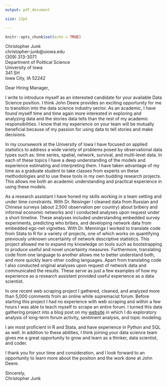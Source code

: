 ```yaml
---
output: pdf_document

size: 12pt

---
```


```r
knitr::opts_chunk$set(echo = TRUE)
```


Christopher Junk  
christopher-junk@uiowa.edu  
(309) 313-3071  
Department of Political Science  
University of Iowa  
341 SH  
Iowa City, IA 52242  


\today


Dear Hiring Manager, 

I write to introduce myself as an interested candidate for your available Data Science position. I think John Deere provides an exciting opportunity for me to transition into the data science industry sector. As an academic, I have found myself time and time again more interested in exploring and analyzing data and the stories data tells than the rest of my academic responsibilities. I know that my experience on your team will be mutually beneficial because of my passion for using data to tell stories and make decisions.

In my coursework at the University of Iowa I have focused on applied statistics to address a wide variety of problems posed by observational data types such as: time series, spatial, network, survival, and multi-level  data. In each of these topics I have a deep understanding of the models and experience estimating and interpreting them. I have taken advantage of my time as a graduate student to take classes from experts on these methodologies and to use these tools in my own budding research projects. This allows me both an academic understanding and practical experience in using these models. 

As a research assistant I have honed my skills working in a team setting and under time constraints. With Dr. Reisinger I cleaned data from Russian and Chinese surveys (about 2,500 observation per country) about bribery and informal economic networks and I conducted analyses upon request under a short timeline. These analyses included understanding embedded survey experiments, predicting who bribes, and developing network data from embedded ego-net vignettes. With Dr. Menninga I worked to translate code from Stata to R for a variety of projects, one of which works on quantifying previously unknown uncertainty of network descriptive statistics. This project allowed me to expand my knowledge on tools such as bootstrapping to produce useful and novel uncertainty measures. Furthermore, translating code from one language to another allows me to better understand both, and more quickly learn other coding languages. Apart from translating code I also conducted original analyses upon request of network data and communicated the results. These serve as just a few examples of how my experience as a research assistant provided useful experience as a data scientist. 

In one recent web scraping project I gathered, cleaned, and analyzed more than 5,000 comments from an online white supremacist forum. Before starting this project I had no experience with web scraping and within a few hours I was able to teach myself to scrape an entire forum. I turned this data gathering project into a blog post on my [website](https://christopherjunk.netlify.com/blog/2019/05/24/white-extremist-webscrape-frequency-sentiments-and-topics/) in which I do exploratory analysis of long-term forum activity, sentiment analysis, and topic modeling. 

I am most proficient in R and Stata, and have experience in Python and SQL as well. In addition to these abilities, I think joining your data science team gives me a great opportunity to grow and learn as a thinker, data scientist, and coder. 


I thank you for your time and consideration, and I look forward to an opportunity to learn more about the position and the work done at John Deere. 


Sincerely,  
Christopher Junk
